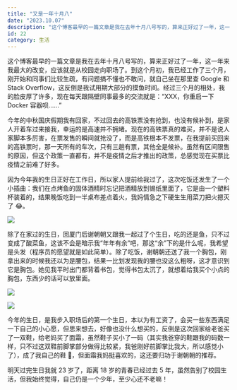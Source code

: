 ```yaml
---
title: "又是一年十月八"
date: "2023.10.07"
description: "这个博客最早的一篇文章是我在去年十月八号写的，算来正好过了一年，这一年来我最大的改变，应该就是从校园走向职场了。到这个月初，我已经工作了三个月，刚开始和同事们比较生疏，有问题搞不懂也不敢问，就自己坐在那里查 Google 和 Stack Overflow，这反倒是我试用期大部分的摸鱼时间......"
id: 22
category: 生活
---
```


这个博客最早的一篇文章是我在去年十月八号写的，算来正好过了一年，这一年来我最大的改变，应该就是从校园走向职场了。到这个月初，我已经工作了三个月，刚开始和同事们比较生疏，有问题搞不懂也不敢问，就自己坐在那里查 Google 和 Stack Overflow，这反倒是我试用期大部分的摸鱼时间。经过三个月的相处，我的脸皮厚了许多，现在每天跟隔壁同事最多的交流就是：“XXX，你重启一下 Docker 容器呗……”

今年的中秋国庆假期我有回家，不过回去的高铁票没有抢到，也没有候补到，是家人开着车过来接我，幸运的是高速并不拥堵。现在的高铁票真的难买，并不是说人家脚本多厉害，在票发售的瞬间就抢没了，而是高铁根本不发票，在我提前买回来的高铁票时，那一天所有的车次，只有三趟有票，其他全是候补。虽然有区间限售的原因，但这个政策一直都有，并不是疫情之后才推出的政策，总感觉现在买票比疫情之前难了好多。

因为今年我的生日正好在工作日，所以家人提前给我过了，这次吃饭还发生了一个小插曲：我们在点烤鱼的固体酒精时忘记把酒精放到锡纸里面了，它是由一个塑料杯装着的，结果晚饭吃到一半桌布差点着火，我妈情急之下硬生生用菜刀把火摁灭了 😂。

![](https://article.biliimg.com/bfs/article/78e23c0dfa8b59be2fad7fbbe55046eb129000357.jpg)

除了在家过的生日，回厦门后谢朝朝又跟我一起过了个生日，吃的还是鱼，只不过变成了酸菜鱼，这该不会是暗示我“年年有余”吧，那这“余”下的是什么呢，我希望是头发（程序员的愿望就是如此简单）。除了吃饭，谢朝朝还送了我一个胸包，刚拿出来的时候我还以为是腰包，结果一比划发现我的腰也没这么粗呀，这才意识到它是胸包。她见我平时出门都背着书包，觉得书包太沉了，就想着给我买个小点的胸包，东西少的话可以放里面。

![](https://article.biliimg.com/bfs/article/83c9385ef1b59aba2280dfc31bc05e8c129000357.jpg)

![](https://article.biliimg.com/bfs/article/f6e4ce73802ea3252cd2c9c9b22ce30e129000357.jpg)

今年的生日，是我步入职场后的第一个生日，本以为有工资了，会买一些东西满足一下自己的小心愿，但思来想去，好像也没什么想买的，反倒是这次回家给老爸买了一双鞋，给老妈买了面霜，虽然鞋子买小了一码（其实我爸穿的鞋跟我的码数一样，只不过这双鞋前脚掌部分做得比较紧，我爸刚好前脚掌比我大，所以感觉小了），成了我自己的鞋 🌚，但面霜我妈挺喜欢的，这还要归功于谢朝朝的推荐。

明天过完生日我就 23 岁了，距离 18 岁的青春已经过去 5 年，虽然告别了校园生活，但我始终觉得，自己仍是一个少年，至少心还不老嘛！
